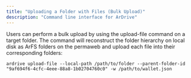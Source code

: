 ```yaml
---
title: "Uploading a Folder with Files (Bulk Upload)"
description: "Command line interface for ArDrive"
---
```


Users can perform a bulk upload by using the upload-file command on a target folder. The command will reconstruct the folder hierarchy on local disk as ArFS folders on the permaweb and upload each file into their corresponding folders:

```shell
ardrive upload-file --local-path /path/to/folder --parent-folder-id "9af694f6-4cfc-4eee-88a8-1b02704760c0" -w /path/to/wallet.json
```
